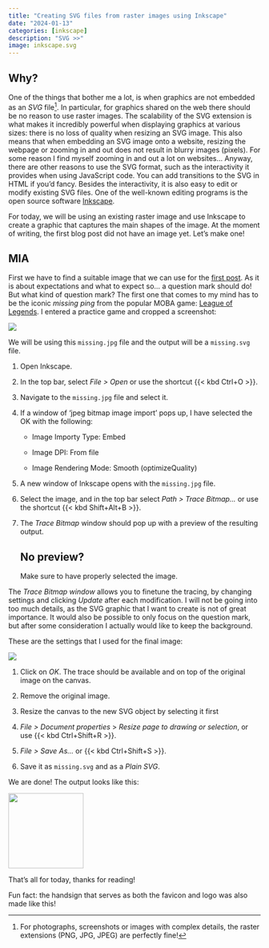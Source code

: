 ```yaml
---
title: "Creating SVG files from raster images using Inkscape"
date: "2024-01-13"
categories: [inkscape]
description: "SVG >>"
image: inkscape.svg
---
```


## Why?

One of the things that bother me a lot, is when graphics are not embedded as an *SVG* file[^1].
In particular, for graphics shared on the web there should be no reason to use raster images.
The scalability of the SVG extension is what makes it incredibly powerful when displaying graphics at various sizes: there is no loss of quality when resizing an SVG image.
This also means that when embedding an SVG image onto a website, resizing the webpage or zooming in and out does not result in blurry images (pixels).
For some reason I find myself zooming in and out a lot on websites...
Anyway, there are other reasons to use the SVG format, such as the interactivity it provides when using JavaScript code.
You can add transitions to the SVG in HTML if you'd fancy.
Besides the interactivity, it is also easy to edit or modify existing SVG files.
One of the well-known editing programs is the open source software [Inkscape](https://inkscape.org/ "It's open source and has several other amazing features!").

[^1]: For photographs, screenshots or images with complex details, the raster extensions (PNG, JPG, JPEG) are perfectly fine!

For today, we will be using an existing raster image and use Inkscape to create a graphic that captures the main shapes of the image.
At the moment of writing, the first blog post did not have an image yet.
Let's make one!

## MIA

First we have to find a suitable image that we can use for the [first post](../welcome/index.qmd).
As it is about expectations and what to expect so...
a question mark should do!
But what kind of question mark?
The first one that comes to my mind has to be the iconic *missing ping* from the popular MOBA game: [League of Legends](https://www.leagueoflegends.com/ "MOBA game by Riot Games, since 2009").
I entered a practice game and cropped a screenshot:

![](missing.jpg){fig-align="center"}

We will be using this `missing.jpg` file and the output will be a `missing.svg` file.

1.  Open Inkscape.

2.  In the top bar, select *File \> Open* or use the shortcut {{< kbd Ctrl+O >}}.

3.  Navigate to the `missing.jpg` file and select it.

4.  If a window of 'jpeg bitmap image import' pops up, I have selected the OK with the following:

    -   Image Importy Type: Embed

    -   Image DPI: From file

    -   Image Rendering Mode: Smooth (optimizeQuality)

5.  A new window of Inkscape opens with the `missing.jpg` file.

6.  Select the image, and in the top bar select *Path \> Trace Bitmap...* or use the shortcut {{< kbd Shift+Alt+B >}}.

7.  The *Trace Bitmap* window should pop up with a preview of the resulting output.

    ::: callout-important
    ## No preview?

    Make sure to have properly selected the image.
    :::

The *Trace Bitmap window* allows you to finetune the tracing, by changing settings and clicking *Update* after each modification.
I will not be going into too much details, as the SVG graphic that I want to create is not of great importance.
It would also be possible to only focus on the question mark, but after some consideration I actually would like to keep the background.

These are the settings that I used for the final image:

![](settings.png){fig-align="center"}

1.  Click on *OK*.
    The trace should be available and on top of the original image on the canvas.

2.  Remove the original image.

3.  Resize the canvas to the new SVG object by selecting it first

4.  *File \> Document properties* \> *Resize page to drawing or selection*, or use {{< kbd Ctrl+Shift+R >}}.

5.  *File \> Save As...* or {{< kbd Ctrl+Shift+S >}}.

6.  Save it as `missing.svg` and as a *Plain SVG*.

We are done!
The output looks like this:

![](/posts/media\missing.svg){fig-align="center" width="150"}

That's all for today, thanks for reading!

Fun fact: the handsign that serves as both the favicon and logo was also made like this!
